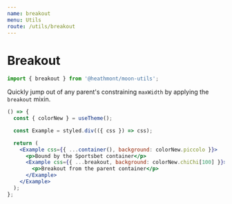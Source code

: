 ```yaml
---
name: breakout
menu: Utils
route: /utils/breakout
---
```


# Breakout

```js
import { breakout } from '@heathmont/moon-utils';
```

Quickly jump out of any parent's constraining `maxWidth` by applying the `breakout` mixin.

```jsx react-live
() => {
  const { colorNew } = useTheme();

  const Example = styled.div(({ css }) => css);

  return (
    <Example css={{ ...container(), background: colorNew.piccolo }}>
      <p>Bound by the Sportsbet container</p>
      <Example css={{ ...breakout, background: colorNew.chiChi[100] }}>
        <p>Breakout from the parent container</p>
      </Example>
    </Example>
  );
};
```

